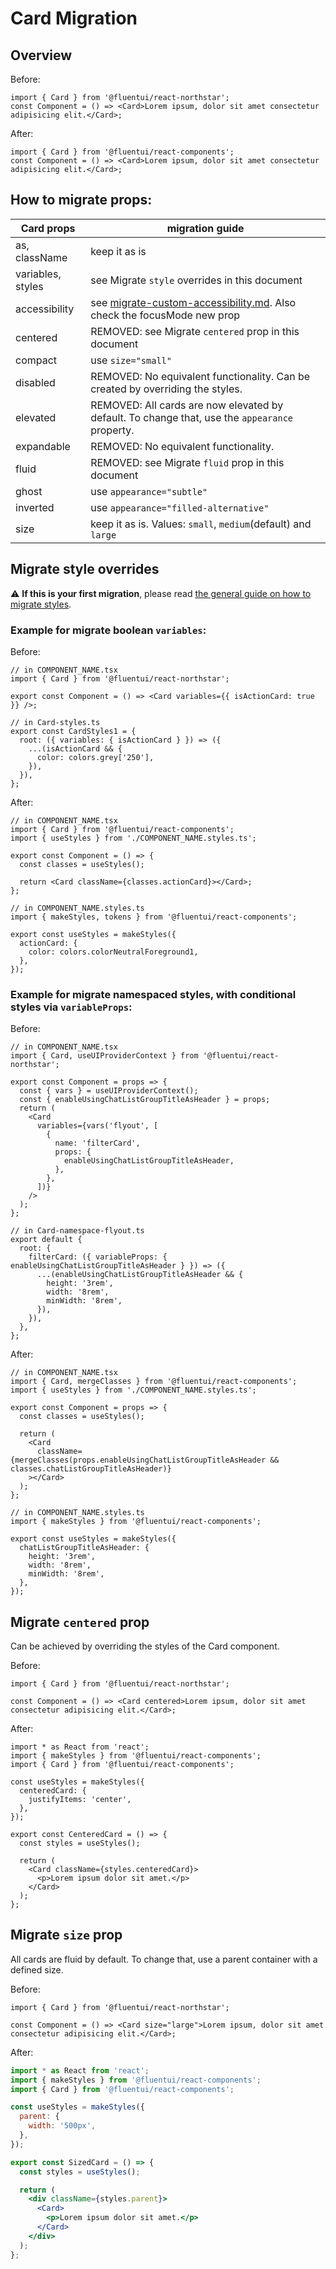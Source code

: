 
<Meta title="Concepts/Migration/from v0/Components/Card Migration/Card" />

# Card Migration

## Overview

Before:

```tsx
import { Card } from '@fluentui/react-northstar';
const Component = () => <Card>Lorem ipsum, dolor sit amet consectetur adipisicing elit.</Card>;
```

After:

```tsx
import { Card } from '@fluentui/react-components';
const Component = () => <Card>Lorem ipsum, dolor sit amet consectetur adipisicing elit.</Card>;
```

## How to migrate props:

| Card props        | migration guide                                                                                                                             |
| ----------------- | ------------------------------------------------------------------------------------------------------------------------------------------- |
| as, className     | keep it as is                                                                                                                               |
| variables, styles | see Migrate `style` overrides in this document                                                                                              |
| accessibility     | see [migrate-custom-accessibility.md](?path=/docs/concepts-migration-from-v0-custom-accessibility--docs). Also check the focusMode new prop |
| centered          | REMOVED: see Migrate `centered` prop in this document                                                                                       |
| compact           | use `size="small"`                                                                                                                          |
| disabled          | REMOVED: No equivalent functionality. Can be created by overriding the styles.                                                              |
| elevated          | REMOVED: All cards are now elevated by default. To change that, use the `appearance` property.                                              |
| expandable        | REMOVED: No equivalent functionality.                                                                                                       |
| fluid             | REMOVED: see Migrate `fluid` prop in this document                                                                                          |
| ghost             | use `appearance="subtle"`                                                                                                                   |
| inverted          | use `appearance="filled-alternative"`                                                                                                       |
| size              | keep it as is. Values: `small`, `medium`(default) and `large`                                                                               |

## Migrate style overrides

⚠️ **If this is your first migration**, please read [the general guide on how to migrate styles](?path=/docs/concepts-migration-from-v0-custom-style-overrides--docs).

### Example for migrate boolean `variables`:

Before:

```tsx
// in COMPONENT_NAME.tsx
import { Card } from '@fluentui/react-northstar';

export const Component = () => <Card variables={{ isActionCard: true }} />;

// in Card-styles.ts
export const CardStyles1 = {
  root: ({ variables: { isActionCard } }) => ({
    ...(isActionCard && {
      color: colors.grey['250'],
    }),
  }),
};
```

After:

```tsx
// in COMPONENT_NAME.tsx
import { Card } from '@fluentui/react-components';
import { useStyles } from './COMPONENT_NAME.styles.ts';

export const Component = () => {
  const classes = useStyles();

  return <Card className={classes.actionCard}></Card>;
};

// in COMPONENT_NAME.styles.ts
import { makeStyles, tokens } from '@fluentui/react-components';

export const useStyles = makeStyles({
  actionCard: {
    color: colors.colorNeutralForeground1,
  },
});
```

### Example for migrate namespaced styles, with conditional styles via `variableProps`:

Before:

```tsx
// in COMPONENT_NAME.tsx
import { Card, useUIProviderContext } from '@fluentui/react-northstar';

export const Component = props => {
  const { vars } = useUIProviderContext();
  const { enableUsingChatListGroupTitleAsHeader } = props;
  return (
    <Card
      variables={vars('flyout', [
        {
          name: 'filterCard',
          props: {
            enableUsingChatListGroupTitleAsHeader,
          },
        },
      ])}
    />
  );
};

// in Card-namespace-flyout.ts
export default {
  root: {
    filterCard: ({ variableProps: { enableUsingChatListGroupTitleAsHeader } }) => ({
      ...(enableUsingChatListGroupTitleAsHeader && {
        height: '3rem',
        width: '8rem',
        minWidth: '8rem',
      }),
    }),
  },
};
```

After:

```tsx
// in COMPONENT_NAME.tsx
import { Card, mergeClasses } from '@fluentui/react-components';
import { useStyles } from './COMPONENT_NAME.styles.ts';

export const Component = props => {
  const classes = useStyles();

  return (
    <Card
      className={mergeClasses(props.enableUsingChatListGroupTitleAsHeader && classes.chatListGroupTitleAsHeader)}
    ></Card>
  );
};

// in COMPONENT_NAME.styles.ts
import { makeStyles } from '@fluentui/react-components';

export const useStyles = makeStyles({
  chatListGroupTitleAsHeader: {
    height: '3rem',
    width: '8rem',
    minWidth: '8rem',
  },
});
```

## Migrate `centered` prop

Can be achieved by overriding the styles of the Card component.

Before:

```tsx
import { Card } from '@fluentui/react-northstar';

const Component = () => <Card centered>Lorem ipsum, dolor sit amet consectetur adipisicing elit.</Card>;
```

After:

```tsx
import * as React from 'react';
import { makeStyles } from '@fluentui/react-components';
import { Card } from '@fluentui/react-components';

const useStyles = makeStyles({
  centeredCard: {
    justifyItems: 'center',
  },
});

export const CenteredCard = () => {
  const styles = useStyles();

  return (
    <Card className={styles.centeredCard}>
      <p>Lorem ipsum dolor sit amet.</p>
    </Card>
  );
};
```

## Migrate `size` prop

All cards are fluid by default. To change that, use a parent container with a defined size.

Before:

```tsx
import { Card } from '@fluentui/react-northstar';

const Component = () => <Card size="large">Lorem ipsum, dolor sit amet consectetur adipisicing elit.</Card>;
```

After:

```jsx
import * as React from 'react';
import { makeStyles } from '@fluentui/react-components';
import { Card } from '@fluentui/react-components';

const useStyles = makeStyles({
  parent: {
    width: '500px',
  },
});

export const SizedCard = () => {
  const styles = useStyles();

  return (
    <div className={styles.parent}>
      <Card>
        <p>Lorem ipsum dolor sit amet.</p>
      </Card>
    </div>
  );
};
```
